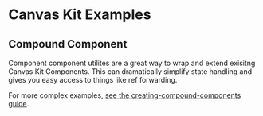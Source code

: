 
<Meta of={CompoundComponentStories} />

# Canvas Kit Examples

## Compound Component

Component component utilites are a great way to wrap and extend exisitng Canvas Kit Components. This
can dramatically simplify state handling and gives you easy access to things like ref forwarding.

For more complex examples,
[see the creating-compound-components guide](https://workday.github.io/canvas-kit/?path=/docs/guides-creating-compound-components--page).

<ExampleCodeBlock of={CompoundComponentStories.Basic} />
